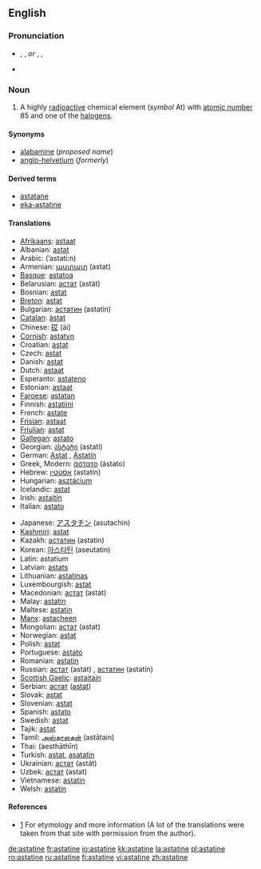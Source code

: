 {{wikipedia}}

==English==
{{elements|At|polonium|Po|radon|Rn}}

===Pronunciation===
*{{enPR|ăsʹtətēn}}, {{IPA|/ˈæstətiːn/}}, {{SAMPA|/"{st@ti:n/}} ''or'' {{enPR|ăsʹtətĭn}}, {{IPA|/ˈæstətɪn/}}, {{SAMPA|/"{st@tIn/}}
*{{audio|en-us-astatine.ogg|Audio (US)}}

===Noun===
{{en-noun|-}}

# {{element}} A highly [[radioactive]] chemical element (''symbol'' At) with [[atomic number]] 85 and one of the [[halogen]]s.<!--encyclopedic info  It occurs in only one [[isotope]] with an [[atomic mass]] of 210.  It is intensely radioactive with a [[half life]] of 8.1 hours.-->

====Synonyms====
*[[alabamine]] (''proposed name'')
*[[anglo-helvetium]] (''formerly'')

====Derived terms====
*[[astatane]]
*[[eka-astatine]]

====Translations====
{{trans-top|the chemical element}}
*[[Afrikaans]]: [[astaat]]
*Albanian: [[astat]]
*Arabic: {{ARchar|[[استاتين]]}} (’astatí:n) {{m}}
*Armenian: [[աստատ]] (astat)
*[[Basque]]: [[astatoa]]
*Belarusian: [[астат]] (astát) {{m}}
*Bosnian: [[astat]]
*[[Breton]]: [[astat]]
*Bulgarian: [[астатин]] (astatín) {{m}}
*[[Catalan]]: [[àstat]]
*Chinese: [[砹]] (ài)
*[[Cornish]]: [[astatyn]]
*Croatian: [[astat]]
*Czech: [[astat]]
*Danish: [[astat]]
*Dutch: [[astaat]] {{n}}
*Esperanto: [[astateno]]
*Estonian: [[astaat]]
*[[Faroese]]: [[astatan]]
*Finnish: [[astatiini]]
*French: [[astate]] {{m}}
*[[Frisian]]: [[astaat]]
*[[Friulian]]: [[astat]]
*[[Gallegan]]: [[astato]]
*Georgian: [[ასტატი]] (astati)
*German: [[Astat]] {{n}}, [[Astatin]] {{n}}
*Greek, Modern: [[άστατο]] (ástato) {{n}}
*Hebrew: [[אסטטין]] (astatín)
*Hungarian: [[asztácium]]
*Icelandic: [[astat]]
*Irish: [[astaitín]]
*Italian: [[astato]] {{m}}
{{trans-mid}}
*Japanese: [[アスタチン]] (asutachin)
*[[Kashmiri]]: [[astat]]
*Kazakh: [[астатин]] (astatin)
*Korean: [[아스타틴]] (aseutatin)
*Latin: astatium
*Latvian: [[astats]]
*Lithuanian: [[astatinas]]
*Luxembourgish: [[astat]]
*Macedonian: [[астат]] (astát) {{m}}
*Malay: [[astatin]]
*Maltese: [[astatin]]
*[[Manx]]: [[astaçheen]]
*Mongolian: [[астат]] (astat)
*Norwegian: [[astat]]
*Polish: [[astat]] {{m}}
*Portuguese: [[astato]] {{m}}
*Romanian: [[astatin]] {{n}}
*Russian: [[астат]] (astát) {{m}}, [[астатин]] (astatín) {{m}}
*[[Scottish Gaelic]]: [[astaitain]]
*Serbian: [[астат]] ([[astat]]) {{m}}
*Slovak: [[astat]]
*Slovenian: [[astat]]
*Spanish: [[astato]] {{m}}
*Swedish: [[astat]]
*Tajik: [[astat]]
*Tamil: [[அஸ்தாதைன்]] (astātain)
*Thai: {{THchar|[[แอสทาทีน]]}} (àesthāthīn)
*Turkish: [[astat]], [[asatatin]]
*Ukrainian: [[астат]] (astát) {{m}}
*Uzbek: [[астат]] (astat)
*Vietnamese: [[astatin]]
*Welsh: [[astatin]]
{{trans-bottom}}

====References====
*[http://elements.vanderkrogt.net/elem/at.html] For etymology and more information (A lot of the translations were taken from that site with permission from the author).

[[de:astatine]]
[[fr:astatine]]
[[io:astatine]]
[[kk:astatine]]
[[la:astatine]]
[[pl:astatine]]
[[ro:astatine]]
[[ru:astatine]]
[[fi:astatine]]
[[vi:astatine]]
[[zh:astatine]]